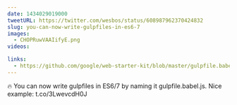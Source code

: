 ```yaml
---
date: 1434029019000
tweetURL: https://twitter.com/wesbos/status/608987962370424832
slug: you-can-now-write-gulpfiles-in-es6-7
images:
  - CHOPRuwVAAIifyE.png
videos:

links:
  - https://github.com/google/web-starter-kit/blob/master/gulpfile.babel.js
---
```

🔥 You can now write gulpfiles in ES6/7 by naming it gulpfile.babel.js. Nice example:  t.co/3LwevcdH0J
